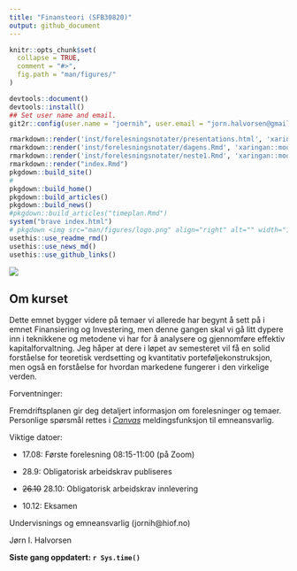 ```yaml
---
title: "Finansteori (SFB30820)"
output: github_document
---
```


<!-- README.md is generated from README.Rmd. Please edit that file -->

```r
knitr::opts_chunk$set(
  collapse = TRUE,
  comment = "#>",
  fig.path = "man/figures/"
)
```

```r
devtools::document()
devtools::install()
## Set user name and email.
git2r::config(user.name = "joernih", user.email = "jorn.halvorsen@gmail.com")
```

```r
rmarkdown::render('inst/forelesningsnotater/presentations.html', 'xaringan::moon_reader')
rmarkdown::render('inst/forelesningsnotater/dagens.Rmd', 'xaringan::moon_reader')
rmarkdown::render('inst/forelesningsnotater/neste1.Rmd', 'xaringan::moon_reader')
rmarkdown::render("index.Rmd")
pkgdown::build_site()
#
pkgdown::build_home()
pkgdown::build_articles()
pkgdown::build_news()
#pkgdown::build_articles("timeplan.Rmd")
system("brave index.html")
# pkgdown <img src="man/figures/logo.png" align="right" alt="" width="120" />
usethis::use_readme_rmd()
usethis::use_news_md()
usethis::use_github_links()
```

![](man/figures/01_finans.jpg)

## Om kurset

Dette emnet bygger videre på temaer vi allerede har begynt å sett på i emnet Finansiering og Investering, men denne gangen skal vi gå litt dypere inn i teknikkene og metodene vi har for å analysere og gjennomføre effektiv kapitalforvaltning. Jeg håper at dere i løpet av semesteret vil få en solid forståelse for teoretisk verdsetting og kvantitativ porteføljekonstruksjon, men også en forståelse for hvordan markedene fungerer i den virkelige verden.

Forventninger:

Fremdriftsplanen gir deg detaljert informasjon om forelesninger og temaer. Personlige spørsmål rettes i [*Canvas*]() meldingsfunksjon til emneansvarlig. 

Viktige datoer: 

- 17.08: Første forelesning 08:15-11:00 (på Zoom)

- 28.9: Obligatorisk arbeidskrav publiseres

- ~~26.10~~ 28.10: Obligatorisk arbeidskrav innlevering

- 10.12: Eksamen

Undervisnings og emneansvarlig (jornih@hiof.no)

Jørn I. Halvorsen

**Siste gang oppdatert: `r Sys.time()`**

